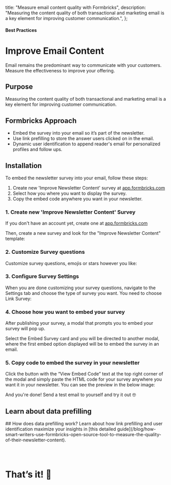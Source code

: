 

  title: "Measure email content quality with Formbricks",
  description:
    "Measuring the content quality of both transactional and marketing email is a key element for improving customer communication.",
};

#### Best Practices

# Improve Email Content

Email remains the predominant way to communicate with your customers. Measure the effectiveness to improve your offering.

## Purpose

Measuring the content quality of both transactional and marketing email is a key element for improving customer communication.

## Formbricks Approach

- Embed the survey into your email so it’s part of the newsletter.
- Use link prefilling to store the answer users clicked on in the email.
- Dynamic user identification to append reader's email for personalized profiles and follow ups.

## Installation

To embed the newsletter survey into your email, follow these steps:

1. Create new 'Improve Newsletter Content' survey at [app.formbricks.com](https://app.formbricks.com/)
2. Select how you where you want to display the survey.
3. Copy the embed code anywhere you want in your newsletter.

### 1. Create new 'Improve Newsletter Content' Survey

If you don't have an account yet, create one at [app.formbricks.com](https://app.formbricks.com/auth/signup)

Then, create a new survey and look for the "Improve Newsletter Content" template:

<MdxImage
  src={NewsletterSurvey}
  alt="Create Improve Newsletter Content by template"
  quality="100"
  className="max-w-full rounded-lg sm:max-w-3xl"
/>

### 2. Customize Survey questions

Customize survey questions, emojis or stars however you like:

<MdxImage
  src={NewsletterSurveyEditor}
  alt="Edit Improve Newsletter Content template"
  quality="100"
  className="max-w-full rounded-lg sm:max-w-3xl"
/>

### 3. Configure Survey Settings

When you are done customizing your survey questions, navigate to the Settings tab and choose the type of survey you want. You need to choose Link Survey:

<MdxImage
  src={NewsletterSurveyType}
  alt="Choose survey type"
  quality="100"
  className="max-w-full rounded-lg sm:max-w-3xl"
/>

### 4. Choose how you want to embed your survey

After publishing your survey, a modal that prompts you to embed your survey will pop up.

<MdxImage
  src={NewsletterSurveyEmbedPrompt}
  alt="Embed newsletter survey"
  quality="100"
  className="max-w-full rounded-lg sm:max-w-3xl"
/>

Select the Embed Survey card and you will be directed to another modal, where the first embed option displayed will be to embed the survey in an email.

### 5. Copy code to embed the survey in your newsletter

Click the button with the “View Embed Code” text at the top right corner of the modal and simply paste the HTML code for your survey anywhere you want it in your newsletter. You can see the preview in the below image:

<MdxImage
  src={NewsletterSurveyEmbedCode}
  alt="Embed survey code"
  quality="100"
  className="max-w-full rounded-lg sm:max-w-3xl"
/>

And you're done! Send a test email to yourself and try it out 🤓

## Learn about data prefilling

<Note>
  ## How does data prefilling work? Learn about how link prefilling and user identification maximize your insights in [this detailed guide](/blog/how-smart-writers-use-formbricks-open-source-tool-to-measure-the-quality-of-their-newsletter-content).
</Note>

### &nbsp;

# That’s it! 🎉
